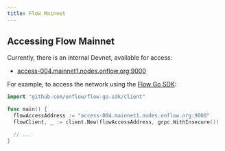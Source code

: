 ```yaml
---
title: Flow Mainnet
---
```

## Accessing Flow Mainnet

Currently, there is an internal Devnet, available for access:

- [access-004.mainnet1.nodes.onflow.org:9000](http://access-004.mainnet1.nodes.onflow.org:9000/)

For example, to access the network using the [Flow Go SDK](https://github.com/onflow/flow-go-sdk):

```go
import "github.com/onflow/flow-go-sdk/client"

func main() {
  flowAccessAddress := "access-004.mainnet1.nodes.onflow.org:9000"
  flowClient, _ := client.New(flowAccessAddress, grpc.WithInsecure())

  // ...
}

```
